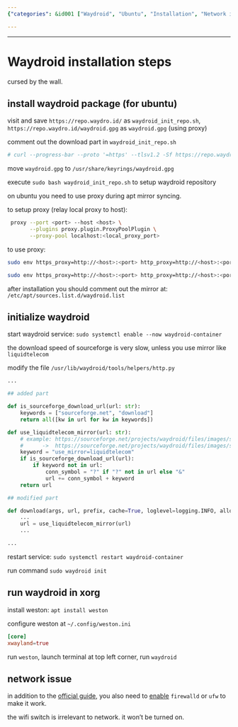 ```yaml
---
{"categories": &id001 ["Waydroid", "Ubuntu", "Installation", "Network issues", "Firewalld", "Ufw", "Wifi switch"], "category": "Troubleshooting", "date": "2023-12-21 15:43:49", "description": "This article provides step-by-step instructions for installing Waydroid on Ubuntu and offers troubleshooting tips for network issues. It explains how to enable firewalld or ufw to resolve connectivity problems, while also clarifying the difference between the wifi switch and its effect on connectivity.", "tags": *id001, "title": "Waydroid installation steps"}

---
```


------

# Waydroid installation steps

cursed by the wall.

## install waydroid package (for ubuntu)

visit and save `https://repo.waydro.id/` as `waydroid_init_repo.sh`, `https://repo.waydro.id/waydroid.gpg` as `waydroid.gpg` (using proxy)

comment out the download part in `waydroid_init_repo.sh`

```bash
# curl --progress-bar --proto '=https' --tlsv1.2 -Sf https://repo.waydro.id/waydroid.gpg --output /usr/share/keyrings/waydroid.gpg
```

move `waydroid.gpg` to `/usr/share/keyrings/waydroid.gpg`

execute `sudo bash waydroid_init_repo.sh` to setup waydroid repository

on ubuntu you need to use proxy during apt mirror syncing.

to setup proxy (relay local proxy to host):

```bash
 proxy --port <port> --host <host> \
       --plugins proxy.plugin.ProxyPoolPlugin \
       --proxy-pool localhost:<local_proxy_port>
```

to use proxy:

```bash
sudo env https_proxy=http://<host>:<port> http_proxy=http://<host>:<port> all_proxy=http://<host>:<port> apt update

sudo env https_proxy=http://<host>:<port> http_proxy=http://<host>:<port> all_proxy=http://<host>:<port> apt install waydroid -y
```

after installation you should comment out the mirror at: `/etc/apt/sources.list.d/waydroid.list`

## initialize waydroid

start waydroid service: `sudo systemctl enable --now waydroid-container`

the download speed of sourceforge is very slow, unless you use mirror like `liquidtelecom`

modify the file `/usr/lib/waydroid/tools/helpers/http.py`

```python
...

## added part

def is_sourceforge_download_url(url: str):
    keywords = ["sourceforge.net", "download"]
    return all([kw in url for kw in keywords])

def use_liquidtelecom_mirror(url: str):
    # example: https://sourceforge.net/projects/waydroid/files/images/system/lineage/waydroid_x86_64/lineage-18.1-20231216-VANILLA-waydroid_x86_64-system.zip/download
    #      ->  https://sourceforge.net/projects/waydroid/files/images/system/lineage/waydroid_x86_64/lineage-18.1-20231216-VANILLA-waydroid_x86_64-system.zip/download?use_mirror=liquidtelecom
    keyword = "use_mirror=liquidtelecom"
    if is_sourceforge_download_url(url):
        if keyword not in url:
            conn_symbol = "?" if "?" not in url else "&"
            url += conn_symbol + keyword
    return url

## modified part

def download(args, url, prefix, cache=True, loglevel=logging.INFO, allow_404=False):
    ...
    url = use_liquidtelecom_mirror(url)
    ...

...
```

restart service: `sudo systemctl restart waydroid-container`

run command `sudo waydroid init`

## run waydroid in xorg

install weston: `apt install weston`

configure weston at `~/.config/weston.ini`

```toml
[core]
xwayland=true
```

run `weston`, launch terminal at top left corner, run `waydroid`

## network issue

in addition to the [official guide](https://docs.waydro.id/debugging/networking-issues), you also need to [enable](https://github.com/waydroid/waydroid/issues/656#issuecomment-1422650240) `firewalld` or `ufw` to make it work.

the wifi switch is irrelevant to network. it won't be turned on.

